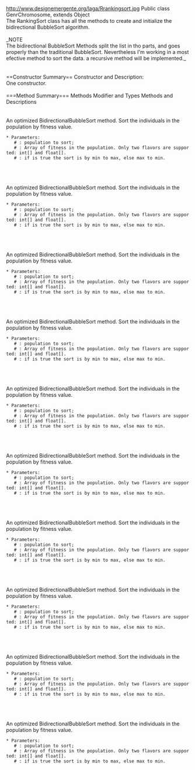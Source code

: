 http://www.designemergente.org/laga/Rrankingsort.jpg
Public class GenrChromosome, extends Object<br>
The RankingSort class has all the methods to create and initialize the bidirectional BubbleSort algorithm.
<br>
<br>
_NOTE
<br>
The bidirectional BubbleSort Methods split the list in tho parts, and goes properly than the traditional BubbleSort. Nevertheless I'm working in a most efective method to sort the data. a recursive method will be implemented._
<br>
<br>
<br> 
==Constructor Summary== 
Constructor and Description:<br>
One constructor.
<br>
<br>
===Method Summary===
Methods Modifier and Types
Methods and Descriptions
{{{RankingSort(PApplet parent)}}}
<br>
<br>
{{{BidirectionalBubbleSort(Object[][] population, float[] arrResults)}}}
<br>
An optimized BidirectionalBubbleSort method. Sort the individuals in the population by fitness value.
 * Parameters:
    # {{{population}}}: population to sort;
    # {{{arrResults}}}: Array of fitness in the population. Only two flavors are supported: int[] and float[].
    # {{{minmax}}}: if is true the sort is by min to max, else max to min.
<br>
<br>
{{{void BidirectionalBubbleSort(Object[][] population, int[] arrResults)}}}
<br>
An optimized BidirectionalBubbleSort method. Sort the individuals in the population by fitness value.
 * Parameters:
    # {{{population}}}: population to sort;
    # {{{arrResults}}}: Array of fitness in the population. Only two flavors are supported: int[] and float[].
    # {{{minmax}}}: if is true the sort is by min to max, else max to min.
<br>
<br>
{{{void BidirectionalBubbleSort(double[][] population, float[] arrResults)}}}
<br>
An optimized BidirectionalBubbleSort method. Sort the individuals in the population by fitness value.
 * Parameters:
    # {{{population}}}: population to sort;
    # {{{arrResults}}}: Array of fitness in the population. Only two flavors are supported: int[] and float[].
    # {{{minmax}}}: if is true the sort is by min to max, else max to min.
<br>
<br>
{{{void BidirectionalBubbleSort(double[][] population, int[] arrResults)}}}
<br>
An optimized BidirectionalBubbleSort method. Sort the individuals in the population by fitness value.
 * Parameters:
    # {{{population}}}: population to sort;
    # {{{arrResults}}}: Array of fitness in the population. Only two flavors are supported: int[] and float[].
    # {{{minmax}}}: if is true the sort is by min to max, else max to min.
<br>
<br>
{{{void BidirectionalBubbleSort(float[][] population, float[] arrResults)}}}
<br>
An optimized BidirectionalBubbleSort method. Sort the individuals in the population by fitness value.
 * Parameters:
    # {{{population}}}: population to sort;
    # {{{arrResults}}}: Array of fitness in the population. Only two flavors are supported: int[] and float[].
    # {{{minmax}}}: if is true the sort is by min to max, else max to min.
<br>
<br>
{{{void BidirectionalBubbleSort(float[][] population, int[] arrResults)}}}
<br>
An optimized BidirectionalBubbleSort method. Sort the individuals in the population by fitness value.
 * Parameters:
    # {{{population}}}: population to sort;
    # {{{arrResults}}}: Array of fitness in the population. Only two flavors are supported: int[] and float[].
    # {{{minmax}}}: if is true the sort is by min to max, else max to min.
<br>
<br>
{{{void BidirectionalBubbleSort(int[][] population, float[] arrResults)}}}
<br>
An optimized BidirectionalBubbleSort method. Sort the individuals in the population by fitness value.
 * Parameters:
    # {{{population}}}: population to sort;
    # {{{arrResults}}}: Array of fitness in the population. Only two flavors are supported: int[] and float[].
    # {{{minmax}}}: if is true the sort is by min to max, else max to min.
<br>
<br>
{{{void BidirectionalBubbleSort(int[][] population, int[] arrResults)}}}
<br>
An optimized BidirectionalBubbleSort method. Sort the individuals in the population by fitness value.
 * Parameters:
    # {{{population}}}: population to sort;
    # {{{arrResults}}}: Array of fitness in the population. Only two flavors are supported: int[] and float[].
    # {{{minmax}}}: if is true the sort is by min to max, else max to min.
<br>
<br>
{{{void BidirectionalBubbleSort(char[][] population, float[] arrResults)}}}
<br>
An optimized BidirectionalBubbleSort method. Sort the individuals in the population by fitness value.
 * Parameters:
    # {{{population}}}: population to sort;
    # {{{arrResults}}}: Array of fitness in the population. Only two flavors are supported: int[] and float[].
    # {{{minmax}}}: if is true the sort is by min to max, else max to min.
<br>
<br>
{{{void BidirectionalBubbleSort(char[][] population, int[] arrResults)}}}
<br>
An optimized BidirectionalBubbleSort method. Sort the individuals in the population by fitness value.
 * Parameters:
    # {{{population}}}: population to sort;
    # {{{arrResults}}}: Array of fitness in the population. Only two flavors are supported: int[] and float[].
    # {{{minmax}}}: if is true the sort is by min to max, else max to min.